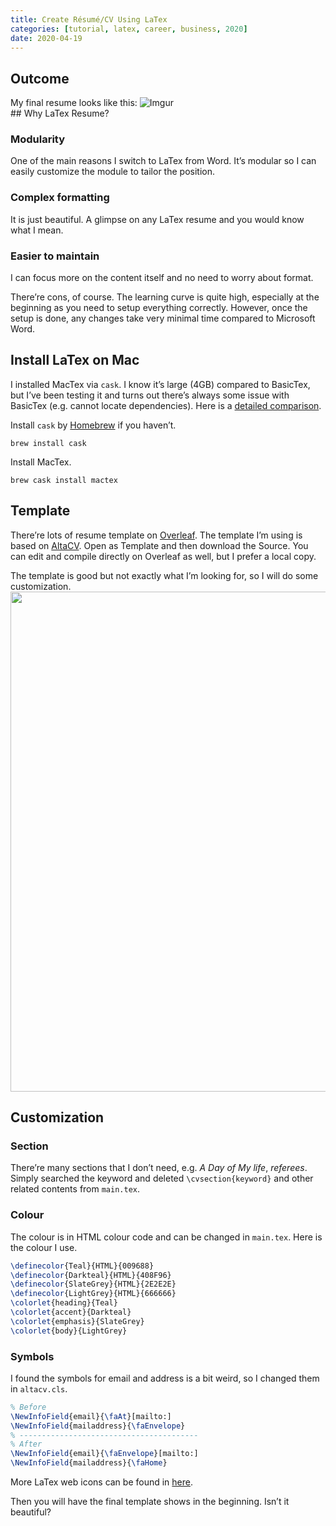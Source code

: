 ```yaml
---
title: Create Résumé/CV Using LaTex
categories: [tutorial, latex, career, business, 2020]
date: 2020-04-19
---
```


## Outcome

My final resume looks like this:
![Imgur](latexresume2.png)
<br>
## Why LaTex Resume?

### Modularity
One of the main reasons I switch to LaTex from Word. It's modular so I can easily customize the module to tailor the position.

### Complex formatting
It is just beautiful. A glimpse on any LaTex resume and you would know what I mean.

### Easier to maintain
I can focus more on the content itself and no need to worry about format.

There're cons, of course. The learning curve is quite high, especially at the beginning as you need to setup everything correctly. However, once the setup is done, any changes take very minimal time compared to Microsoft Word.

## Install LaTex on Mac

I installed MacTex via `cask`. I know it's large (4GB) compared to BasicTex, but I've been testing it and turns out there's always some issue with BasicTex (e.g. cannot locate dependencies). Here is a [detailed comparison](https://sourabhbajaj.com/mac-setup/LaTeX/).

Install `cask` by [Homebrew](https://brew.sh/) if you haven't.
```shell
brew install cask
```

Install MacTex.
```shell
brew cask install mactex
```

## Template

There're lots of resume template on [Overleaf](https://www.overleaf.com/). The template I'm using is based on [AltaCV](https://www.overleaf.com/latex/templates/altacv-template/trgqjpwnmtgv). Open as Template and then download the Source. You can edit and compile directly on Overleaf as well, but I prefer a local copy.

The template is good but not exactly what I'm looking for, so I will do some customization.
<img src="latexresume1.png" width="600" height="800" />

## Customization

### Section
There're many sections that I don't need, e.g. *A Day of My life*, *referees*. Simply searched the keyword and deleted `\cvsection{keyword}` and other related contents from `main.tex`.

### Colour
The colour is in HTML colour code and can be changed in `main.tex`.
Here is the colour I use.

```LaTeX
\definecolor{Teal}{HTML}{009688}
\definecolor{Darkteal}{HTML}{408F96}
\definecolor{SlateGrey}{HTML}{2E2E2E}
\definecolor{LightGrey}{HTML}{666666}
\colorlet{heading}{Teal}
\colorlet{accent}{Darkteal}
\colorlet{emphasis}{SlateGrey}
\colorlet{body}{LightGrey}
```

### Symbols

I found the symbols for email and address is a bit weird, so I changed them in `altacv.cls`.


```LaTeX
% Before
\NewInfoField{email}{\faAt}[mailto:]
\NewInfoField{mailaddress}{\faEnvelope}
% ----------------------------------------
% After
\NewInfoField{email}{\faEnvelope}[mailto:]
\NewInfoField{mailaddress}{\faHome}
```

More LaTex web icons can be found in [here](http://texdoc.net/texmf-dist/doc/fonts/fontawesome/fontawesome.pdf).

Then you will have the final template shows in the beginning. Isn't it beautiful?

